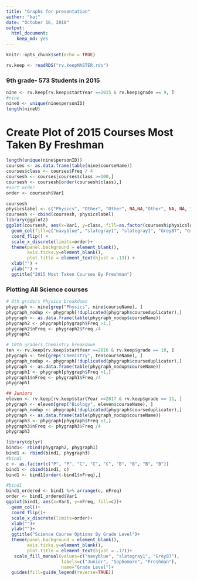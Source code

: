 ```yaml
---
title: "Graphs for presentation"
author: "kat"
date: "October 16, 2018"
output:
  html_document:
    keep_md: yes
---
```


```r
knitr::opts_chunk$set(echo = TRUE)
```

```r
rv.keep <- readRDS("rv.keepMASTER.rds")

```

### 9th grade- 573 Students in 2015

```r
nine <- rv.keep[rv.keep$startYear ==2015 & rv.keep$grade == 9, ]
#nine
nineU <- unique(nine$personID)
length(nineU)
```
# Create Plot of 2015 Courses Most Taken By Freshman
```r
length(unique(nine$personID))
courses <- as.data.frame(table(nine$courseName))
courses$class <- courses$Freq / 4
coursesh <- courses[courses$class >=100,]
coursesh <- coursesh[order(coursesh$class),]
#sort order
order <- coursesh$Var1

coursesh
physicslabel <- c("Physics", "Other", "Other", NA,NA,"Other", NA, NA, "Other", "Physics" , NA, NA )
coursesh <- cbind(coursesh, physicslabel)
library(ggplot2)
ggplot(coursesh, aes(x=Var1, y=class, fill=as.factor(coursesh$physicslabel))) +
  geom_col(fill=c("navyblue", "slategray1", "slategray1", "Grey87", "Grey87", "slategray1", "Grey87", "Grey87" , "slategray1", "navyblue", "slategray1", "slategray1" )) +
  coord_flip() +
  scale_x_discrete(limits=order)+
  theme(panel.background = element_blank(), 
        axis.ticks.y=element_blank(),
        plot.title = element_text(hjust = .13)) +
  xlab("") +
  ylab("") +
  ggtitle("2015 Most Taken Courses By Freshman")

```
### Plotting All Science courses
```r
# 9th graders Physics breakdown
phygraph <- nine[grep("Physics", nine$courseName), ]
phygraph_nodup <- phygraph[!duplicated(phygraph$courseduplicater),]
phygraph <- as.data.frame(table(phygraph_nodup$courseName))
phygraph2 <- phygraph[phygraph$Freq >1,]
phygraph2$nFreq <- phygraph2$Freq /4
phygraph2

# 10th graders Chemistry breakdown
ten <- rv.keep[rv.keep$startYear ==2016 & rv.keep$grade == 10, ]
phygraph <- ten[grep("Chemistry", ten$courseName), ]
phygraph_nodup <- phygraph[!duplicated(phygraph$courseduplicater),]
phygraph <- as.data.frame(table(phygraph_nodup$courseName))
phygraph1 <- phygraph[phygraph$Freq >1,]
phygraph1$nFreq <- phygraph1$Freq /4
phygraph1

## Juniors
eleven <- rv.keep[rv.keep$startYear ==2017 & rv.keep$grade == 11, ]
phygraph <- eleven[grep("Biology", eleven$courseName), ]
phygraph_nodup <- phygraph[!duplicated(phygraph$courseduplicater),]
phygraph <- as.data.frame(table(phygraph_nodup$courseName))
phygraph3 <- phygraph[phygraph$Freq >1,]
phygraph3$nFreq <- phygraph3$Freq /4
phygraph3

```


```r
library(dplyr)
bind1<- rbind(phygraph2, phygraph1)
bind1 <- rbind(bind1, phygraph3)
#bind1
c <- as.factor(c("P", "P", "C", "C", "C", "B", "B", "B", "B"))
bind1 <- cbind(bind1, c)
bind1 <- bind1[order(-bind1$nFreq),]

#bind1
bind1_ordered <- bind1 %>% arrange(c, nFreq)
order <- bind1_ordered$Var1
ggplot(bind1, aes(x=Var1, y=nFreq, fill=c))+
  geom_col()+
  coord_flip()+
  scale_x_discrete(limits=order)+
  xlab("")+
  ylab("")+
  ggtitle("Science Course Options By Grade Level")+
  theme(panel.background = element_blank(), 
        axis.ticks.y=element_blank(),
        plot.title = element_text(hjust = .17))+
   scale_fill_manual(values=c("navyblue", "slategray1", "Grey87"), 
                     labels=c("Junior", "Sophomore", "Freshman"),
                     name="Grade Level")+
  guides(fill=guide_legend(reverse=TRUE))
```

